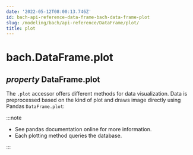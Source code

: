 ```yaml
---
date: '2022-05-12T08:00:13.746Z'
id: bach-api-reference-data-frame-bach-data-frame-plot
slug: /modeling/bach/api-reference/DataFrame/plot/
title: plot
---
```


# bach.DataFrame.plot

<div className="property">

## <span className="type-annotation"><em>property </em></span> <span className="additional-name">DataFrame.</span><span className="name">plot</span>




<div className="content">

The `.plot` accessor offers different methods for data visualization. Data is preprocessed based
on the kind of plot and draws image directly using Pandas `DataFrame.plot`:

:::note

* See pandas documentation online for more information.
* Each plotting method queries the database.


:::


</div>


</div>
